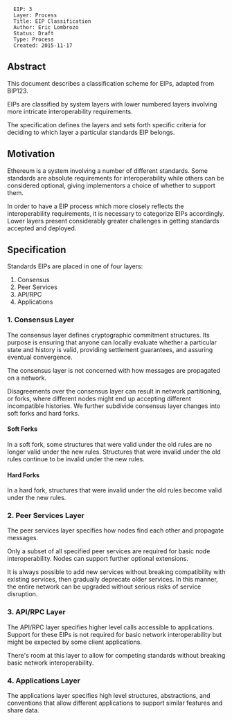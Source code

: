 <pre>
  EIP: 3
  Layer: Process
  Title: EIP Classification
  Author: Eric Lombrozo
  Status: Draft
  Type: Process
  Created: 2015-11-17
</pre>

==Abstract==

This document describes a classification scheme for EIPs, adapted from BIP123.

EIPs are classified by system layers with lower numbered layers involving more intricate interoperability requirements.

The specification defines the layers and sets forth specific criteria for deciding to which layer a particular standards EIP belongs.

==Motivation==

Ethereum is a system involving a number of different standards. Some standards are absolute requirements for interoperability while others can be considered optional, giving implementors a choice of whether to support them.

In order to have a EIP process which more closely reflects the interoperability requirements, it is necessary to categorize EIPs accordingly. Lower layers present considerably greater challenges in getting standards accepted and deployed.

==Specification==

Standards EIPs are placed in one of four layers:

# Consensus
# Peer Services
# API/RPC
# Applications

===1. Consensus Layer===

The consensus layer defines cryptographic commitment structures. Its purpose is ensuring that anyone can locally evaluate whether a particular state and history is valid, providing settlement guarantees, and assuring eventual convergence.

The consensus layer is not concerned with how messages are propagated on a network.

Disagreements over the consensus layer can result in network partitioning, or forks, where different nodes might end up accepting different incompatible histories. We further subdivide consensus layer changes into soft forks and hard forks.

====Soft Forks====

In a soft fork, some structures that were valid under the old rules are no longer valid under the new rules. Structures that were invalid under the old rules continue to be invalid under the new rules.

====Hard Forks====

In a hard fork, structures that were invalid under the old rules become valid under the new rules.

===2. Peer Services Layer===

The peer services layer specifies how nodes find each other and propagate messages.

Only a subset of all specified peer services are required for basic node interoperability. Nodes can support further optional extensions.

It is always possible to add new services without breaking compatibility with existing services, then gradually deprecate older services. In this manner, the entire network can be upgraded without serious risks of service disruption.

===3. API/RPC Layer===

The API/RPC layer specifies higher level calls accessible to applications. Support for these EIPs is not required for basic network interoperability but might be expected by some client applications.

There's room at this layer to allow for competing standards without breaking basic network interoperability.

===4. Applications Layer===

The applications layer specifies high level structures, abstractions, and conventions that allow different applications to support similar features and share data. 
